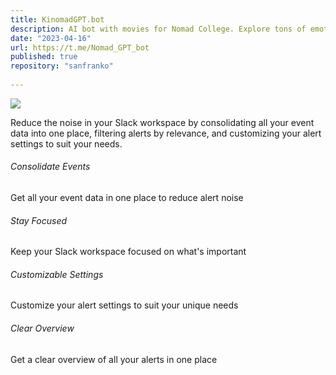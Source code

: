 ```yaml
---
title: KinomadGPT.bot
description: AI bot with movies for Nomad College. Explore tons of emotions with NomadGPT, run by AI and filled with movie charm.
date: "2023-04-16"
url: https://t.me/Nomad_GPT_bot
published: true
repository: "sanfranko"
  
---
```



 [![](https://i.imgur.com/zRdtcJV.jpeg)](https://t.me/Nomad_GPT_bot) 

Reduce the noise in your Slack workspace by consolidating all your event data into one place, filtering alerts by relevance, and customizing your alert settings to suit your needs.

###### Consolidate Events
Get all your event data in one place to reduce alert noise

###### Stay Focused
Keep your Slack workspace focused on what's important

###### Customizable Settings
Customize your alert settings to suit your unique needs

###### Clear Overview
Get a clear overview of all your alerts in one place
